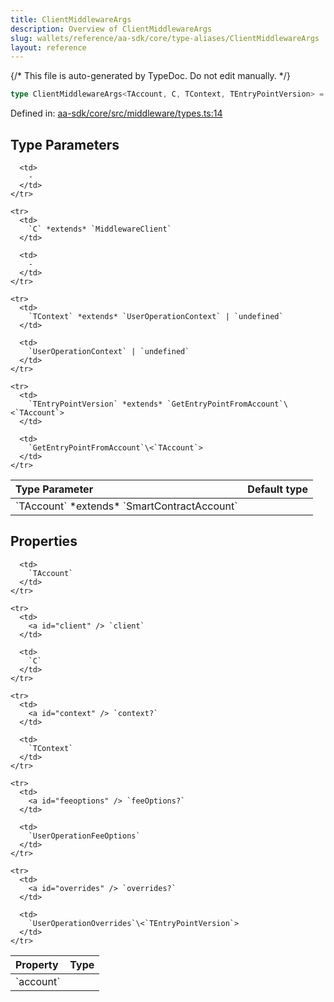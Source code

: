 ```yaml
---
title: ClientMiddlewareArgs
description: Overview of ClientMiddlewareArgs
slug: wallets/reference/aa-sdk/core/type-aliases/ClientMiddlewareArgs
layout: reference
---
```


{/* This file is auto-generated by TypeDoc. Do not edit manually. */}

```ts
type ClientMiddlewareArgs<TAccount, C, TContext, TEntryPointVersion> = object;
```

Defined in: [aa-sdk/core/src/middleware/types.ts:14](https://github.com/alchemyplatform/aa-sdk/blob/c1a84188d03473acac2fdb49fb7cd7fdba73169b/aa-sdk/core/src/middleware/types.ts#L14)

## Type Parameters

<table>
  <thead>
    <tr>
      <th align="left">Type Parameter</th>
      <th align="left">Default type</th>
    </tr>
  </thead>

  <tbody>
    <tr>
      <td>
        `TAccount` *extends* `SmartContractAccount`
      </td>

      <td>
        ‐
      </td>
    </tr>

    <tr>
      <td>
        `C` *extends* `MiddlewareClient`
      </td>

      <td>
        ‐
      </td>
    </tr>

    <tr>
      <td>
        `TContext` *extends* `UserOperationContext` | `undefined`
      </td>

      <td>
        `UserOperationContext` | `undefined`
      </td>
    </tr>

    <tr>
      <td>
        `TEntryPointVersion` *extends* `GetEntryPointFromAccount`\<`TAccount`>
      </td>

      <td>
        `GetEntryPointFromAccount`\<`TAccount`>
      </td>
    </tr>

  </tbody>
</table>

## Properties

<table>
  <thead>
    <tr>
      <th align="left">Property</th>
      <th align="left">Type</th>
    </tr>
  </thead>

  <tbody>
    <tr>
      <td>
        <a id="account" /> `account`
      </td>

      <td>
        `TAccount`
      </td>
    </tr>

    <tr>
      <td>
        <a id="client" /> `client`
      </td>

      <td>
        `C`
      </td>
    </tr>

    <tr>
      <td>
        <a id="context" /> `context?`
      </td>

      <td>
        `TContext`
      </td>
    </tr>

    <tr>
      <td>
        <a id="feeoptions" /> `feeOptions?`
      </td>

      <td>
        `UserOperationFeeOptions`
      </td>
    </tr>

    <tr>
      <td>
        <a id="overrides" /> `overrides?`
      </td>

      <td>
        `UserOperationOverrides`\<`TEntryPointVersion`>
      </td>
    </tr>

  </tbody>
</table>
